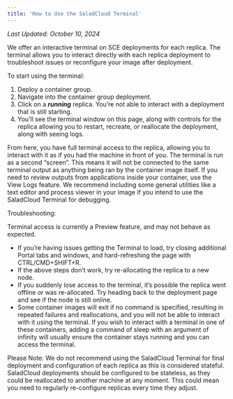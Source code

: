 ```yaml
---
title: 'How to Use the SaladCloud Terminal'
---
```


*Last Updated: October 10, 2024*


We offer an interactive terminal on SCE deployments for each replica. The terminal allows you to interact directly with
each replica deployment to troubleshoot issues or reconfigure your image after deployment.

To start using the terminal:

1. Deploy a container group.
2. Navigate into the container group deployment.
3. Click on a **_running_** replica. You’re not able to interact with a deployment that is still starting.
4. You’ll see the terminal window on this page, along with controls for the replica allowing you to restart, recreate,
   or reallocate the deployment, along with seeing logs.

From here, you have full terminal access to the replica, allowing you to interact with it as if you had the machine in
front of you. The terminal is run as a second “screen”. This means it will not be connected to the same terminal output
as anything being ran by the container image itself. If you need to review outputs from applications inside your
container, use the View Logs feature. We recommend including some general utilities like a text editor and process
viewer in your image if you intend to use the SaladCloud Terminal for debugging.

Troubleshooting:

Terminal access is currently a Preview feature, and may not behave as expected.

- If you’re having issues getting the Terminal to load, try closing additional Portal tabs and windows, and
  hard-refreshing the page with CTRL/CMD+SHIFT+R.
- If the above steps don’t work, try re-allocating the replica to a new node.
- If you suddenly lose access to the terminal, it’s possible the replica went offline or was re-allocated. Try heading
  back to the deployment page and see if the node is still online.
- Some container images will exit if no command is specified, resulting in repeated failures and reallocations, and you
  will not be able to interact with it using the terminal. If you wish to interact with a terminal in one of these
  containers, adding a command of sleep with an argument of infinity will usually ensure the container stays running and
  you can access the terminal.

Please Note: We do not recommend using the SaladCloud Terminal for final deployment and configuration of each replica as
this is considered stateful. SaladCloud deployments should be configured to be stateless, as they could be reallocated
to another machine at any moment. This could mean you need to regularly re-configure replicas every time they adjust.
